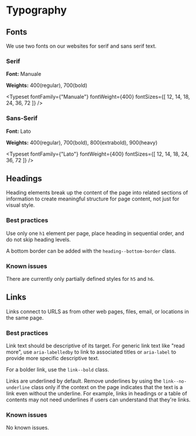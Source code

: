 
<Meta title="Global/Typography" />

# Typography

## Fonts
We use two fonts on our websites for serif and sans serif text.

### Serif
**Font:** Manuale

**Weights:** 400(regular), 700(bold)

<Typeset
  fontFamily={"Manuale"}
  fontWeight={400}
  fontSizes={[
    12, 14, 18, 24, 36, 72
  ]}
/>


### Sans-Serif
**Font:** Lato

**Weights:** 400(regular), 700(bold), 800(extrabold), 900(heavy)

<Typeset
  fontFamily={"Lato"}
  fontWeight={400}
  fontSizes={[
    12, 14, 18, 24, 36, 72
  ]}
/>

## Headings

Heading elements break up the content of the page into related sections of information to create
meaningful structure for page content, not just for visual style.

### Best practices

Use only one `h1` element per page, place heading in sequential order, and do not skip heading levels.

A bottom border can be added with the `heading--bottom-border` class.

### Known issues

There are currently only partially defined styles for `h5` and `h6`.

<Story story={headingsStories.headings} />

## Links
Links connect to URLS as from other web pages, files, email, or locations in the same page.

### Best practices

Link text should be descriptive of its target. For generic link text like "read more", use
`aria-labelledby` to link to associated titles or `aria-label` to provide more specific
descriptive text.

For a bolder link, use the `link--bold` class.

Links are underlined by default. Remove underlines by using the `link--no-underline` class
only if the context on the page indicates that the text is a link even without the
underline. For example, links in headings or a table of contents may not need underlines
if users can understand that they're links.

### Known issues

No known issues.

<Story story={linkStories.links} />

